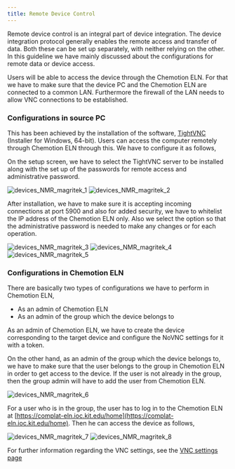 ```yaml
---
title: Remote Device Control
---
```


Remote device control is an integral part of device integration. The device integration protocol generally enables the
remote access and transfer of data. Both these can be set up separately, with neither relying on the other. In this
guideline we have mainly discussed about the configurations for remote data or device access.

Users will be able to access the device through the Chemotion ELN. For that we have to make sure that the device PC
and the Chemotion ELN are connected to a common LAN. Furthermore the firewall of the LAN needs to allow VNC connections
to be established.

### Configurations in source PC

This has been achieved by the installation of the software, [TightVNC](https://www.tightvnc.com/download.php) (Installer
for Windows, 64-bit). Users can access the computer remotely through Chemotion ELN through this. We have to configure it
as follows,

On the setup screen, we have to select the TightVNC server to be installed along with the set up of the passwords for
remote access and administrative password.

![devices_NMR_magritek_1](/img/nmr_magritek/devices_nmr_magritek_1.png)
![devices_NMR_magritek_2](/img/nmr_magritek/devices_nmr_magritek_2.png)

After installation, we have to make sure it is accepting incoming connections at port 5900 and also for added security,
we have to whitelist the IP address of the Chemotion ELN only. Also we select the option so that the administrative
password is needed to make any changes or for each operation.

![devices_NMR_magritek_3](/img/nmr_magritek/devices_nmr_magritek_3.png)
![devices_NMR_magritek_4](/img/nmr_magritek/devices_nmr_magritek_4.png)
![devices_NMR_magritek_5](/img/nmr_magritek/devices_nmr_magritek_5.png)

### Configurations in Chemotion ELN

There are basically two types of configurations we have to perform in Chemotion ELN,

- As an admin of Chemotion ELN
- As an admin of the group which the device belongs to

As an admin of Chemotion ELN, we have to create the device corresponding to the target device and configure the NoVNC
settings for it with a token.

On the other hand, as an admin of the group which the device belongs to, we have to make sure that the user belongs to the group in
Chemotion ELN in order to get access to the device. If the user is not already
in the group, then the group admin will have to add the user from Chemotion ELN.

![devices_NMR_magritek_6](/img/nmr_magritek/devices_nmr_magritek_6.png)

For a user who is in the group, the user has to log in to the Chemotion ELN at
[https://complat-eln.ioc.kit.edu/home](https://complat-eln.ioc.kit.edu/home). Then he can access the device as follows,

![devices_NMR_magritek_7](/img/nmr_magritek/devices_nmr_magritek_7.png)
![devices_NMR_magritek_8](/img/nmr_magritek/devices_nmr_magritek_8.png)

For further information regarding the VNC settings, see the
[VNC settings page](../../install_configure/configuration#vnc)
